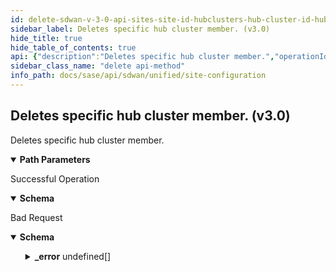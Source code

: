 ```yaml
---
id: delete-sdwan-v-3-0-api-sites-site-id-hubclusters-hub-cluster-id-hubclustermembers-hub-cluster-member-id
sidebar_label: Deletes specific hub cluster member. (v3.0)
hide_title: true
hide_table_of_contents: true
api: {"description":"Deletes specific hub cluster member.","operationId":"delete-sdwan-v3.0-api-sites-site_id-hubclusters-hub_cluster_id-hubclustermembers-hub_cluster_member_id","parameters":[{"description":"Site Id","in":"path","name":"site_id","required":true,"schema":{"description":"Site Id","type":"string"}},{"description":"Hub Cluster Id","in":"path","name":"hub_cluster_id","required":true,"schema":{"description":"Hub Cluster Id","type":"string"}},{"description":"Hub Cluster Member Id","in":"path","name":"hub_cluster_member_id","required":true,"schema":{"description":"Hub Cluster Member Id","type":"string"}}],"responses":{"200":{"content":{"application/json":{"schema":{"properties":{"headend1_site_ids":{"description":"Headend1 Site Ids","items":{"description":"Headend1 Site Ids","type":"string"},"type":"array"},"headend2_site_ids":{"description":"Headend2 Site Ids","items":{"description":"Headend2 Site Ids","type":"string"},"type":"array"},"hub_element_id":{"description":"Hub Element Id","type":"string"},"id":{"description":"Id","type":"string"}}}}},"description":"Successful Operation"},"400":{"content":{"application/json":{"example":{"value":{"_error":[{"code":"BAD_REQUEST"}]}},"schema":{"properties":{"_error":{"items":{"properties":{"code":{"type":"string"},"message":{"type":"string"}}},"type":"array"}}}}},"description":"Bad Request"}},"tags":["Site Configuration"],"method":"delete","path":"/sdwan/v3.0/api/sites/{site_id}/hubclusters/{hub_cluster_id}/hubclustermembers/{hub_cluster_member_id}","info":{"contact":{},"description":"List of APIs used to manage your site specific configuration attributes, and HA configuration for both branch and data center sites.","title":"Site Configuration","version":"Latest"},"postman":{"name":"Deletes specific hub cluster member. (v3.0)","description":{"content":"Deletes specific hub cluster member.","type":"text/plain"},"url":{"path":["sdwan","v3.0","api","sites",":site_id","hubclusters",":hub_cluster_id","hubclustermembers",":hub_cluster_member_id"],"host":["{{baseUrl}}"],"query":[],"variable":[{"disabled":false,"description":{"content":"(Required) Site Id","type":"text/plain"},"type":"any","value":"","key":"site_id"},{"disabled":false,"description":{"content":"(Required) Hub Cluster Id","type":"text/plain"},"type":"any","value":"","key":"hub_cluster_id"},{"disabled":false,"description":{"content":"(Required) Hub Cluster Member Id","type":"text/plain"},"type":"any","value":"","key":"hub_cluster_member_id"}]},"header":[{"key":"Accept","value":"application/json"}],"method":"DELETE"}}
sidebar_class_name: "delete api-method"
info_path: docs/sase/api/sdwan/unified/site-configuration
---
```



## Deletes specific hub cluster member. (v3.0)



Deletes specific hub cluster member.

<details style={{"marginBottom":"1rem"}} data-collapsed={false} open={true}><summary style={{}}><strong>Path Parameters</strong></summary><div><ul><ParamsItem className={"paramsItem"} param={{"description":"Site Id","in":"path","name":"site_id","required":true,"schema":{"description":"Site Id","type":"string"}}}></ParamsItem><ParamsItem className={"paramsItem"} param={{"description":"Hub Cluster Id","in":"path","name":"hub_cluster_id","required":true,"schema":{"description":"Hub Cluster Id","type":"string"}}}></ParamsItem><ParamsItem className={"paramsItem"} param={{"description":"Hub Cluster Member Id","in":"path","name":"hub_cluster_member_id","required":true,"schema":{"description":"Hub Cluster Member Id","type":"string"}}}></ParamsItem></ul></div></details><div><ApiTabs><TabItem label={"200"} value={"200"}><div>

Successful Operation

</div><div><details style={{}} data-collapsed={false} open={true}><summary style={{"textAlign":"left"}}><strong>Schema</strong></summary><div style={{"textAlign":"left","marginLeft":"1rem"}}></div><ul style={{"marginLeft":"1rem"}}><SchemaItem collapsible={false} name={"headend1_site_ids"} required={false} schemaDescription={"Headend1 Site Ids"} schemaName={"string[]"} qualifierMessage={undefined}></SchemaItem><SchemaItem collapsible={false} name={"headend2_site_ids"} required={false} schemaDescription={"Headend2 Site Ids"} schemaName={"string[]"} qualifierMessage={undefined}></SchemaItem><SchemaItem collapsible={false} name={"hub_element_id"} required={false} schemaDescription={"Hub Element Id"} schemaName={"string"} qualifierMessage={undefined}></SchemaItem><SchemaItem collapsible={false} name={"id"} required={false} schemaDescription={"Id"} schemaName={"string"} qualifierMessage={undefined}></SchemaItem></ul></details></div></TabItem><TabItem label={"400"} value={"400"}><div>

Bad Request

</div><div><details style={{}} data-collapsed={false} open={true}><summary style={{"textAlign":"left"}}><strong>Schema</strong></summary><div style={{"textAlign":"left","marginLeft":"1rem"}}></div><ul style={{"marginLeft":"1rem"}}><SchemaItem collapsible={true} className={"schemaItem"}><details style={{}}><summary style={{}}><strong>_error</strong><span style={{"opacity":"0.6"}}> undefined[]</span></summary><div style={{"marginLeft":"1rem"}}><SchemaItem collapsible={false} name={"code"} required={false} schemaDescription={undefined} schemaName={"string"} qualifierMessage={undefined}></SchemaItem><SchemaItem collapsible={false} name={"message"} required={false} schemaDescription={undefined} schemaName={"string"} qualifierMessage={undefined}></SchemaItem></div></details></SchemaItem></ul></details></div></TabItem></ApiTabs></div>
      
